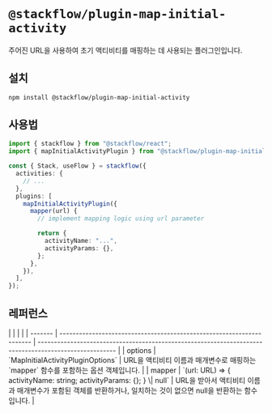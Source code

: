 
# `@stackflow/plugin-map-initial-activity`

주어진 URL을 사용하여 초기 액티비티를 매핑하는 데 사용되는 플러그인입니다.

## 설치

```bash npm2yarn copy
npm install @stackflow/plugin-map-initial-activity
```

## 사용법

```ts showLineNumbers filename="stackflow.ts" copy
import { stackflow } from "@stackflow/react";
import { mapInitialActivityPlugin } from "@stackflow/plugin-map-initial-activity";

const { Stack, useFlow } = stackflow({
  activities: {
    // ...
  },
  plugins: [
    mapInitialActivityPlugin({
      mapper(url) {
        // implement mapping logic using url parameter

        return {
          activityName: "...",
          activityParams: {},
        };
      },
    }),
  ],
});
```

## 레퍼런스

<APITable>
|         |                                                                       |                                                                                                        |
| ------- | --------------------------------------------------------------------- | ------------------------------------------------------------------------------------------------------ |
| options | `MapInitialActivityPluginOptions`                                     | URL을 액티비티 이름과 매개변수로 매핑하는 `mapper` 함수를 포함하는 옵션 객체입니다.                   |
| mapper  | `(url: URL) => { activityName: string; activityParams: {}; } \| null` | URL을 받아서 액티비티 이름과 매개변수가 포함된 객체를 반환하거나, 일치하는 것이 없으면 null을 반환하는 함수입니다. |
</APITable>